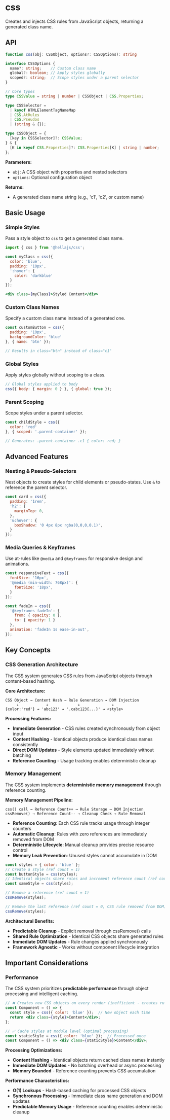 # css

Creates and injects CSS rules from JavaScript objects, returning a generated class name.

## API

```typescript
function css(obj: CSSObject, options?: CSSOptions): string

interface CSSOptions {
  name?: string;    // Custom class name
  global?: boolean; // Apply styles globally
  scoped?: string;  // Scope styles under a parent selector
}

// Core types
type CSSValue = string | number | CSSObject | CSS.Properties;

type CSSSelector =
  | keyof HTMLElementTagNameMap
  | CSS.AtRules
  | CSS.Pseudos
  | (string & {});

type CSSObject = {
  [key in CSSSelector]?: CSSValue;
} & {
  [K in keyof CSS.Properties]?: CSS.Properties[K] | string | number;
};
```

**Parameters:**
- `obj`: A CSS object with properties and nested selectors
- `options`: Optional configuration object

**Returns:**
- A generated class name string (e.g., 'c1', 'c2', or custom name)

## Basic Usage

### Simple Styles

Pass a style object to `css` to get a generated class name.

```jsx
import { css } from '@hellajs/css';

const myClass = css({
  color: 'blue',
  padding: '10px',
  ':hover': {
    color: 'darkblue'
  }
});

<div class={myClass}>Styled Content</div>
```

### Custom Class Names

Specify a custom class name instead of a generated one.

```jsx
const customButton = css({
  padding: '10px',
  backgroundColor: 'blue'
}, { name: 'btn' });

// Results in class="btn" instead of class="c1"
```

### Global Styles

Apply styles globally without scoping to a class.

```jsx
// Global styles applied to body
css({ body: { margin: 0 } }, { global: true });
```

### Parent Scoping

Scope styles under a parent selector.

```jsx
const childStyle = css({
  color: 'red'
}, { scoped: '.parent-container' });

// Generates: .parent-container .c1 { color: red; }
```

## Advanced Features

### Nesting & Pseudo-Selectors

Nest objects to create styles for child elements or pseudo-states. Use `&` to reference the parent selector.

```jsx
const card = css({
  padding: '1rem',
  'h2': {
    marginTop: 0,
  },
  '&:hover': {
    boxShadow: '0 4px 8px rgba(0,0,0,0.1)',
  }
});
```

### Media Queries & Keyframes

Use at-rules like `@media` and `@keyframes` for responsive design and animations.

```jsx
const responsiveText = css({
  fontSize: '16px',
  '@media (min-width: 768px)': {
    fontSize: '18px',
  }
});

const fadeIn = css({
  '@keyframes fadeIn': {
    from: { opacity: 0 },
    to: { opacity: 1 }
  },
  animation: 'fadeIn 1s ease-in-out',
});
```

## Key Concepts

### CSS Generation Architecture

The CSS system generates CSS rules from JavaScript objects through content-based hashing.

**Core Architecture:**
```
CSS Object → Content Hash → Rule Generation → DOM Injection
     ↓            ↓             ↓              ↓
{color:'red'} → 'abc123' → '.cabc123{...}' → <style>
```

**Processing Features:**
- **Immediate Generation** - CSS rules created synchronously from object input
- **Content Hashing** - Identical objects produce identical class names consistently  
- **Direct DOM Updates** - Style elements updated immediately without batching
- **Reference Counting** - Usage tracking enables deterministic cleanup

### Memory Management

The CSS system implements **deterministic memory management** through reference counting.

**Memory Management Pipeline:**
```
css() call → Reference Count++ → Rule Storage → DOM Injection
cssRemove() → Reference Count-- → Cleanup Check → Rule Removal
```

- **Reference Counting**: Each CSS rule tracks usage through integer counters
- **Automatic Cleanup**: Rules with zero references are immediately removed from DOM  
- **Deterministic Lifecycle**: Manual cleanup provides precise resource control
- **Memory Leak Prevention**: Unused styles cannot accumulate in DOM

```jsx
const styles = { color: 'blue' };
// Create a style (ref count = 1)
const buttonStyle = css(styles);
// Identical objects share rules and increment reference count (ref count = 2)
const sameStyle = css(styles);

// Remove a reference (ref count = 1)
cssRemove(styles);

// Remove the last reference (ref count = 0, CSS rule removed from DOM)
cssRemove(styles);
```

**Architectural Benefits:**
- **Predictable Cleanup** - Explicit removal through cssRemove() calls
- **Shared Rule Optimization** - Identical CSS objects share generated rules
- **Immediate DOM Updates** - Rule changes applied synchronously
- **Framework Agnostic** - Works without component lifecycle integration

## Important Considerations

### Performance

The CSS system prioritizes **predictable performance** through object processing and intelligent caching.

```jsx
// ❌ Creates new CSS objects on every render (inefficient - creates rule duplication)
const Component = () => {
  const style = css({ color: 'blue' });  // New object each time
  return <div class={style}>Content</div>;
};

// ✅ Cache styles at module level (optimal processing)
const staticStyle = css({ color: 'blue' });  // Processed once
const Component = () => <div class={staticStyle}>Content</div>;
```

**Processing Optimizations:**
- **Content Hashing** - Identical objects return cached class names instantly
- **Immediate DOM Updates** - No batching overhead or async processing
- **Memory Bounded** - Reference counting prevents CSS accumulation

**Performance Characteristics:**
- **O(1) Lookups** - Hash-based caching for processed CSS objects
- **Synchronous Processing** - Immediate class name generation and DOM updates
- **Predictable Memory Usage** - Reference counting enables deterministic cleanup